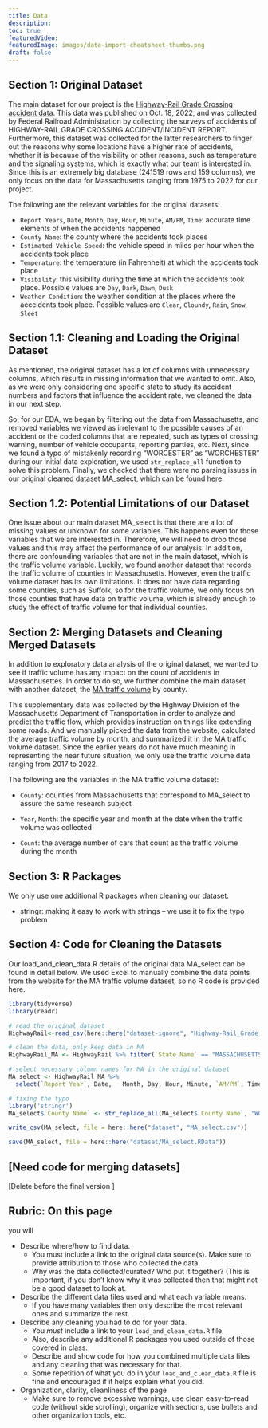 ```yaml
---
title: Data
description:
toc: true
featuredVideo:
featuredImage: images/data-import-cheatsheet-thumbs.png
draft: false
---
```


## Section 1: Original Dataset

The main dataset for our project is the [Highway-Rail Grade Crossing accident data](https://catalog.data.gov/dataset/highway-rail-grade-crossing-accident-data). This data was published on Oct. 18, 2022, and was collected by Federal Railroad Administration by collecting the surveys of accidents of HIGHWAY-RAIL GRADE CROSSING ACCIDENT/INCIDENT REPORT. Furthermore, this dataset was collected for the latter researchers to finger out the reasons why some locations have a higher rate of accidents, whether it is because of the visibility or other reasons, such as temperature and the signaling systems, which is exactly what our team is interested in. 
Since this is an extremely big database (241519 rows and 159 columns), we only focus on the data for Massachusetts ranging from 1975 to 2022 for our project. 

The following are the relevant variables for the original datasets:

* `Report Years`, `Date`, `Month`, `Day`, `Hour`, `Minute`, `AM/PM`, `Time`: accurate time elements of when the accidents happened
* `County Name`: the county where the accidents took places
* `Estimated Vehicle Speed`: the vehicle speed in miles per hour when the accidents took place 
* `Temperature`: the temperature (in Fahrenheit) at which the accidents took place
* `Visibility`: this visibility during the time at which the accidents took place. Possible values are `Day`, `Dark`, `Dawn`, `Dusk`
* `Weather Condition`: the weather condition at the places where the acccidents took place. Possible values are `Clear`, `Cloundy`, `Rain`, `Snow`, `Sleet`

## Section 1.1: Cleaning and Loading the Original Dataset

As mentioned, the original dataset has a lot of columns with unnecessary columns, which results in missing information that we wanted to omit. Also, as we were only considering one specific state to study its accident numbers and factors that influence the accident rate, we cleaned the data in our next step. 

So, for our EDA, we began by filtering out the data from Massachusetts, and removed variables we viewed as irrelevant to the possible causes of an accident or the coded columns that are repeated, such as types of crossing warning, number of vehicle occupants, reporting parties, etc. Next, since we found a typo of mistakenly recording “WORCESTER” as “WORCHESTER” during our initial data exploration, we used `str_replace_all` function to solve this problem. Finally, we checked that there were no parsing issues in our original cleaned dataset MA_select, which can be found [here](https://drive.google.com/file/d/1OdrOlaBwO8MlDSL78BxI74YHk4wpAQhN/view). 

## Section 1.2: Potential Limitations of our Dataset

One issue about our main dataset MA_select is that there are a lot of missing values or unknown for some variables. This happens even for those variables that we are interested in. Therefore, we will need to drop those values and this may affect the performance of our analysis. In addition, there are confounding variables that are not in the main dataset, which is the traffic volume variable. Luckily, we found another dataset that records the traffic volume of counties in Massachusetts. However, even the traffic volume dataset has its own limitations. It does not have data regarding some counties, such as Suffolk, so for the traffic volume, we only focus on those counties that have data on traffic volume, which is already enough to study the effect of traffic volume for that individual counties. 


## Section 2: Merging Datasets and Cleaning Merged Datasets 

In addition to exploratory data analysis of the original dataset, we wanted to see if traffic volume has any impact on the count of accidents in Massachusettes. In order to do so, we further combine the main dataset with another dataset, the [MA traffic volume](https://mhd.public.ms2soft.com/tcds/tsearch.asp?loc=Mhd&mod=) by county. 

This supplementary data was collected by the Highway Division of the Massachusetts Department of Transportation in order to analyze and predict the traffic flow, which provides instruction on things like extending some roads. And we manually picked the data from the website, calculated the average traffic volume by month, and summarized it in the MA traffic volume dataset. Since the earlier years do not have much meaning in representing the near future situation, we only use the traffic volume data ranging from 2017 to 2022. 

The following are the variables in the MA traffic volume dataset: 

* `County`: counties from Massachusetts that correspond to MA_select to assure the same research subject

* `Year`, `Month`: the specific year and month at the date when the traffic volume was collected

* `Count`: the average number of cars that count as the traffic volume during the month 

## Section 3: R Packages

We only use one additional R packages when cleaning our dataset.

* stringr: making it easy to work with strings – we use it to fix the typo problem 

## Section 4: Code for Cleaning the Datasets

Our load_and_clean_data.R details of the original data MA_select can be found in detail below. We used Excel to manually combine the data points from the website for the MA traffic volume dataset, so no R code is provided here. 

```r
library(tidyverse)
library(readr)

# read the original dataset
HighwayRail<-read_csv(here::here("dataset-ignore", "Highway-Rail_Grade_Crossing_Accident_Data.csv"), show_col_types = FALSE)

# clean the data, only keep data in MA
HighwayRail_MA <- HighwayRail %>% filter(`State Name` == "MASSACHUSETTS") 

# select necessary column names for MA in the original dataset
MA_select <- HighwayRail_MA %>%
  select(`Report Year`, Date,	Month, Day, Hour, Minute, `AM/PM`, Time, `Nearest Station`, 	Subdivision,	`County Name`, `State Name`,`Highway Name`,`Public/Private Code`, `Public/Private`, `Highway User`, `Estimated Vehicle Speed`,`Vehicle Direction`,	`Highway User Position`,`Equipment Involved`, `Equipment Struck`, Temperature, Visibility, `Weather Condition`, `Number of Locomotive Units`, `Number of Cars`, `Train Speed`, `Estimated/Recorded Speed`,	 `Train Direction`, `Crossing Warning Expanded 1`,`Crossing Warning Expanded 2`,`Crossing Warning Expanded 3`,`Crossing Warning Expanded 4`,`Crossing Warning Expanded 5`,`Crossing Warning Expanded 6`,`Crossing Warning Expanded 7`,`Crossing Warning Expanded 8`,`Crossing Warning Expanded 9`, `Crossing Warning Expanded 10`, `Crossing Warning Expanded 11`,	`Crossing Warning Expanded 12`,	`Signaled Crossing Warning Code`, `Signaled Crossing Warning`, `Roadway Condition`,	`Crossing Warning Location`,	`Warning Connected To Signal`, `Crossing Illuminated`,`User Age`,`User Gender`,`User Struck By Second Train`, `Highway User Action`, `View Obstruction`, `Driver Condition`, `Driver In Vehicle`, `Crossing Users Killed For Reporting Railroad`, `Crossing Users Injured For Reporting Railroad`, `Vehicle Damage Cost`,	`Employees Killed For Reporting Railroad`, `Employees Injured For Reporting Railroad`, `Passengers Killed For Reporting Railroad`, `Passengers Injured For Reporting Railroad`, Narrative)

# fixing the typo 
library('stringr')
MA_select$`County Name` <- str_replace_all(MA_select$`County Name`, "WORCHESTER", "WORCESTER")

write_csv(MA_select, file = here::here("dataset", "MA_select.csv"))

save(MA_select, file = here::here("dataset/MA_select.RData"))

```

[Need code for merging datasets]
----
[Delete before the final version ]

## Rubric: On this page

you will

* Describe where/how to find data.
  * You must include a link to the original data source(s). Make sure to provide attribution to those who collected the data.
  * Why was the data collected/curated? Who put it together? (This is important, if you don't know why it was collected then that might not be a good dataset to look at.
* Describe the different data files used and what each variable means. 
  * If you have many variables then only describe the most relevant ones and summarize the rest.
* Describe any cleaning you had to do for your data.
  * You *must* include a link to your `load_and_clean_data.R` file.
  * Also, describe any additional R packages you used outside of those covered in class.
  * Describe and show code for how you combined multiple data files and any cleaning that was necessary for that.
  * Some repetition of what you do in your `load_and_clean_data.R` file is fine and encouraged if it helps explain what you did.
* Organization, clarity, cleanliness of the page
  * Make sure to remove excessive warnings, use clean easy-to-read code (without side scrolling), organize with sections, use bullets and other organization tools, etc.
